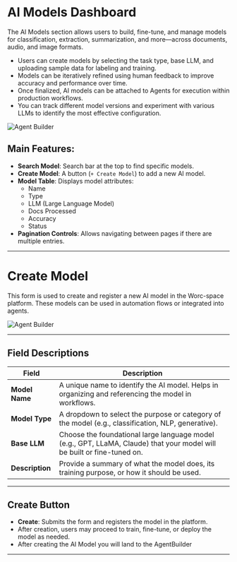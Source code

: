 # AI Models Dashboard

The AI Models section allows users to build, fine-tune, and manage models for classification, extraction, summarization, and more—across documents, audio, and image formats.

- Users can create models by selecting the task type, base LLM, and uploading sample data for labeling and training.
- Models can be iteratively refined using human feedback to improve accuracy and performance over time.
- Once finalized, AI models can be attached to Agents for execution within production workflows.
- You can track different model versions and experiment with various LLMs to identify the most effective configuration.

![Agent Builder](../../assets/create-agent/AI-model.png)

## Main Features:

- **Search Model**: Search bar at the top to find specific models.
- **Create Model**: A button (`+ Create Model`) to add a new AI model.
- **Model Table**: Displays model attributes:
  - Name
  - Type
  - LLM (Large Language Model)
  - Docs Processed
  - Accuracy
  - Status
- **Pagination Controls**: Allows navigating between pages if there are multiple entries.

---

# Create Model

This form is used to create and register a new AI model in the Worc-space platform. These models can be used in automation flows or integrated into agents.

![Agent Builder](../../assets/create-agent/create-model.png)

---

## Field Descriptions

| **Field**       | **Description**                                                                                                         |
| --------------- | ----------------------------------------------------------------------------------------------------------------------- |
| **Model Name**  | A unique name to identify the AI model. Helps in organizing and referencing the model in workflows.                     |
| **Model Type**  | A dropdown to select the purpose or category of the model (e.g., classification, NLP, generative).                      |
| **Base LLM**    | Choose the foundational large language model (e.g., GPT, LLaMA, Claude) that your model will be built or fine-tuned on. |
| **Description** | Provide a summary of what the model does, its training purpose, or how it should be used.                               |

---

## Create Button

- **Create**: Submits the form and registers the model in the platform.
- After creation, users may proceed to train, fine-tune, or deploy the model as needed.
- After creating the AI Model you will land to the AgentBuilder

---

